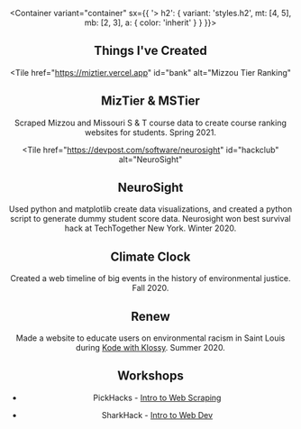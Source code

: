 
<Banner>

<Footer />

</Banner>

<Header />

<Container variant="container" sx={{ '> h2': { variant: 'styles.h2', mt: [4, 5], mb: [2, 3], a: { color: 'inherit' } } }}>

## Things I've Created

<Tiles>

<Tile
  href="https://miztier.vercel.app" 
  id="bank"
  alt="Mizzou Tier Ranking"
>

## MizTier & MSTier
Scraped Mizzou and Missouri S & T course data to create course ranking websites for students. Spring 2021.

</Tile>

<Tile
  href="https://devpost.com/software/neurosight"
  id="hackclub"
  alt="NeuroSight"
>

## NeuroSight
Used python and matplotlib create data visualizations, and created a python script to generate dummy student score data. Neurosight won best survival hack at TechTogether New York. Winter 2020.

</Tile>
<Tile
  href="https://ttboston2020.gmiesner.repl.co/"
  id="centresustains"
  alt="Climate Clock"
>

## Climate Clock
Created a web timeline of big events in the history of environmental justice. Fall 2020.

</Tile>
<Tile
  href="https://kwk-final-project--gmiesner.repl.co/"
  id="hackpenn"
  alt="Renew"
>

## Renew
Made a website to educate users on environmental racism in Saint Louis during [Kode with Klossy](https://kodewithklossy.com). Summer 2020.
</Tile>
</Tiles>

## Workshops

<List>

- PickHacks - [Intro to Web Scraping](https://github.com/gmiesner/pickhacks_intro_to_web_scraping/)

- SharkHack - [Intro to Web Dev](https://github.com/gmiesner/intro_to_web_dev)
</List>

</Container>

<Footer />

<Rainbow />
